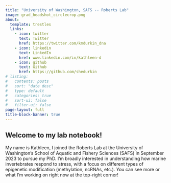 ```yaml
---
title: "University of Washington, SAFS -- Roberts Lab"
image: grad_headshot_circlecrop.png
about:
  template: trestles
  links:
    - icon: twitter
      text: Twitter
      href: https://twitter.com/kmdurkin_dna
    - icon: linkedin
      text: LinkedIn
      href: www.linkedin.com/in/kathleen-d
    - icon: github
      text: Github
      href: https://github.com/shedurkin
# listing:
#   contents: posts
#   sort: "date desc"
#   type: default
#   categories: true
#   sort-ui: false
#   filter-ui: false
page-layout: full
title-block-banner: true
---
```


## Welcome to my lab notebook!

My name is Kathleen, I joined the Roberts Lab at the University of Washington's School of Aquatic and Fishery Sciences (SAFS) in September 2023 to pursue my PhD. I'm broadly interested in understanding how marine invertebrates respond to stress, with a focus on different types of epigenetic modification (methylation, ncRNAs, etc.). You can see more or what I'm working on right now at the top-right corner!
